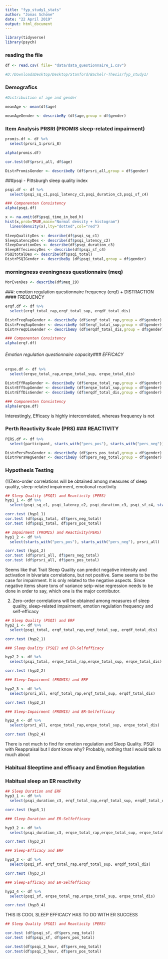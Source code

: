 ```yaml
---
title: "fyp_study1_stats"
author: "Jonas Schöne"
date: "22 April 2019"
output: html_document
---
```


```r
library(tidyverse)
library(psych)
```

### reading the file

```r
df <- read.csv( file= "data/data_questionnaire_1.csv")

#D:/DownloadsDesktop/Desktop/Stanford/Bachelr-Thesis/fyp_study1/
```

### Demografics

```r
#Distribuition of age and gender

meanAge <- mean(df$age)

meanAgeGender <- describeBy (df$age,group = df$gender)


```


### Item Analysis PRSRI (PROMIS sleep-related impairment)

```r
promis.df <- df %>% 
  select(prsri_1:prsri_8)

alpha(promis.df)

cor.test(df$prsri_all, df$age)

DistrPromisGender <- describeBy (df$prsri_all,group = df$gender)
```

###psqi - Pittsburgh sleep quality index

```r
psqi.df <- df %>% 
  select(psqi_sq_c1,psqi_latency_c2,psqi_duration_c3,psqi_sf_c4)

### Componenten Consistency
alpha(psqi.df)

x <- na.omit(df$psqi_time_in_bed_h)
hist(x,prob=TRUE,main="Normal density + histogram")
  lines(density(x),lty="dotted",col="red")
  
SleepQualityDes <- describe(df$psqi_sq_c1)
SleepLatencyDes <- describe(df$psqi_latency_c2)
SleepDurationDes <- describe(df$psqi_duration_c3)
SleepEffeciencyDes <- describe(df$psqi_sf_c4)
PSQItotalDes <- describe(df$psqi_total)
DistrPSQIGender <- describeBy (df$psqi_total,group = df$gender)

```

### morningness eveningness questionnaire (meq)

```r
MorEvenDes <- describe(df$meq_19)
```
###: emotion regulation questionnaire frequency (erqf) + DISTRACTION #### FREQUENCY

```r
erqf.df <- df %>% 
  select(erqf_total_rap,erqf_total_sup, erqdf_total_dis)

DistrFreqRapGender <- describeBy (df$erqf_total_rap,group = df$gender)
DistrFreqSupGender <- describeBy (df$erqf_total_sup,group = df$gender)
DistrFreqDisGender <- describeBy (df$erqdf_total_dis,group = df$gender)

### Componenten Consistency
alpha(erqf.df)
```
###### Emotion regulation questionnaire capacity### EFFICACY

```r
erqse.df <- df %>% 
  select(erqse_total_rap,erqse_total_sup, erqse_total_dis)

DistrEffRapGender <- describeBy (df$erqse_total_rap,group = df$gender)
DistrEffSupGender <- describeBy (df$erqse_total_sup,group = df$gender)
DistrEffDisGender <- describeBy (df$erqdf_total_dis,group = df$gender)

### Componenten Consistency
alpha(erqse.df)
```
Interestingly, Efficacy is highly intercorrelated, whereas frequency is not

### Perth Reactivity Scale (PRS) ### REACTIVITY

```r
PERS.df <- df %>% 
  select(participant, starts_with("pers_pos"), starts_with("pers_neg"))

DistrPersPosGender <- describeBy (df$pers_pos_total,group = df$gender)
DistrPersNegGender <- describeBy (df$pers_neg_total,group = df$gender)

```
### Hypothesis Testing

(1)Zero-order correlations will be obtained among measures of sleep quality, sleep-related impairment, emotional reactivity

```r

## Sleep Quality (PSQI) and Reacticity (PERS) 
hyp1_1 <- df %>% 
  select(psqi_sq_c1, psqi_latency_c2, psqi_duration_c3, psqi_sf_c4, starts_with("pers_pos"), starts_with("pers_neg"), )

corr.test (hyp1_1)
cor.test (df$psqi_total, df$pers_neg_total)
cor.test (df$psqi_total, df$pers_pos_total)

## Impairment (PROMIS) and Reactivity(PERS)
hyp1_2 <- df %>%
  select(starts_with("pers_pos"), starts_with("pers_neg"), prsri_all)

corr.test (hyp1_2)
cor.test (df$prsri_all, df$pers_neg_total)
cor.test (df$prsri_all, df$pers_pos_total)
```
Seems like that Trait Sleep Quality can predict negative intensity and activation in bivariate correlations, but not positive.
Same seems to be the case for impairment. It is only related to the negative aspects.
Since negative items share tons of variance setp-wise regression needs to be done in order to say, which one is the major contributor.

(2)	Zero-order correlations will be obtained among measures of sleep quality, sleep-related impairment, emotion regulation frequency and self-efficacy

```r
## Sleep Quality (PSQI) and ERF
hyp2_1 <- df %>% 
  select(psqi_total, erqf_total_rap,erqf_total_sup, erqdf_total_dis)

corr.test (hyp2_1)

### Sleep Quality (PSQI) and ER-Selfefficacy

hyp2_2 <- df %>% 
  select(psqi_total, erqse_total_rap,erqse_total_sup, erqse_total_dis)

corr.test (hyp2_2)

### Sleep-Impairment (PROMIS) and ERF 

hyp2_3 <- df %>% 
  select(prsri_all, erqf_total_rap,erqf_total_sup, erqdf_total_dis)

corr.test (hyp2_3)

### Sleep-Impairment (PROMIS) and ER-Selfefficacy 

hyp2_4 <- df %>% 
  select(prsri_all, erqse_total_rap,erqse_total_sup, erqse_total_dis)

corr.test (hyp2_4)
```
There is not much to find for emotion regulation and Sleep Quality.
PSQI with Reappraisal but I dont know why? Probably, nothing that I would talk to much about

### Habitual Sleeptime and efficacy and Emotion Regulation
### Habitual sleep an ER reactivity

```r
## Sleep Duration and ERF
hyp3_1 <- df %>% 
  select(psqi_duration_c3, erqf_total_rap,erqf_total_sup, erqdf_total_dis)

corr.test (hyp3_1)

### Sleep Duration and ER-Selfefficacy

hyp3_2 <- df %>% 
  select(psqi_duration_c3, erqse_total_rap,erqse_total_sup, erqse_total_dis)

corr.test (hyp3_2)

### Sleep-Efficacy and ERF 

hyp3_3 <- df %>% 
  select(psqi_sf, erqf_total_rap,erqf_total_sup, erqdf_total_dis)

corr.test (hyp3_3)

### Sleep-Efficacy and ER-Selfefficacy 

hyp3_4 <- df %>% 
  select(psqi_sf, erqse_total_rap,erqse_total_sup, erqse_total_dis)

corr.test (hyp3_4)
```
################# THIS IS COOL SLEEP EFFICACY HAS TO DO WITH ER SUCCESS

```r
## Sleep Quality (PSQI) and Reacticity (PERS) 

cor.test (df$psqi_sf, df$pers_neg_total)
cor.test (df$psqi_sf, df$pers_pos_total)

cor.test(df$psqi_3_hour, df$pers_neg_total)
cor.test(df$psqi_3_hour, df$pers_pos_total)
```

